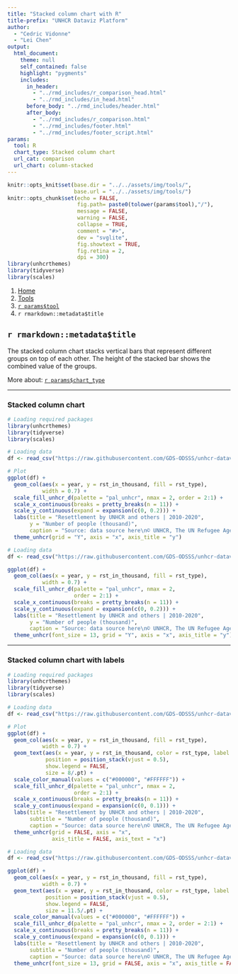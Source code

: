```yaml
---
title: "Stacked column chart with R"
title-prefix: "UNHCR Dataviz Platform"
author:
  - "Cedric Vidonne"
  - "Lei Chen"
output:
  html_document:
    theme: null
    self_contained: false
    highlight: "pygments"
    includes:
      in_header:
        - "../rmd_includes/r_comparison_head.html"
        - "../rmd_includes/in_head.html"
      before_body: "../rmd_includes/header.html"
      after_body:
        - "../rmd_includes/r_comparison.html"
        - "../rmd_includes/footer.html"
        - "../rmd_includes/footer_script.html"
params:
  tool: R
  chart_type: Stacked column chart
  url_cat: comparison
  url_chart: column-stacked
---
```


```r
knitr::opts_knit$set(base.dir = "../../assets/img/tools/",
                     base.url = "../../assets/img/tools/")
knitr::opts_chunk$set(echo = FALSE,
                      fig.path= paste0(tolower(params$tool),"/"),
                      message = FALSE,
                      warning = FALSE,
                      collapse = TRUE,
                      comment = "#>",
                      dev = "svglite",
                      fig.showtext = TRUE,
                      fig.retina = 2,
                      dpi = 300)
library(unhcrthemes)
library(tidyverse)
library(scales)
```

<main id="tools" class="container mt-5">

<!-- Breadcrumb is filled automatically with the text from Title and Tool parameter in YAML --> 
<nav aria-label="breadcrumb">
    <ol class="breadcrumb">
        <li class="breadcrumb-item"><a href="../../">Home</a></li>
        <li class="breadcrumb-item"><a href="../">Tools</a></li>
        <li class="breadcrumb-item"><a href="../`r tolower(params$tool)`/">`r params$tool`</a></li>
        <li class="breadcrumb-item active" aria-current="page">`r rmarkdown::metadata$title`</li>
    </ol>
</nav>

<!-- Intro header --> 
<div class="my-5 text-center">

## `r rmarkdown::metadata$title`

<div class="row justify-content-center">
<div class="col-lg-8">

<!-- Only text to change below, the rest comes from the YAML --> 
The stacked column chart stacks vertical bars that represent different groups on top of each other. The height of the stacked bar shows the combined value of the groups.

More about: <a href="../../chart_gallery/`r params$url_cat`.html#`r params$url_chart`">`r params$chart_type`</a>

</div>
</div>
</div>


----

<!-- Beginning of section, should be preceded by hr (----) --> 
<section class="my-5">

### Stacked column chart

<div class="row">

<!-- First column for large screen --> 
<div class="col-lg-6">

```r
# Loading required packages
library(unhcrthemes)
library(tidyverse)
library(scales)

# Loading data
df <- read_csv("https://raw.githubusercontent.com/GDS-ODSSS/unhcr-dataviz-platform/master/data/comparison/column_stacked.csv")

# Plot
ggplot(df) +
  geom_col(aes(x = year, y = rst_in_thousand, fill = rst_type),
           width = 0.7) +
  scale_fill_unhcr_d(palette = "pal_unhcr", nmax = 2, order = 2:1) +
  scale_x_continuous(breaks = pretty_breaks(n = 11)) +
  scale_y_continuous(expand = expansion(c(0, 0.2))) +
  labs(title = "Resettlement by UNHCR and others | 2010-2020",
       y = "Number of people (thousand)",
       caption = "Source: data source here\n© UNHCR, The UN Refugee Agency") +
  theme_unhcr(grid = "Y", axis = "x", axis_title = "y")
```

</div>
<!-- End First column --->

<!-- Second column for large screen --> 
<div class="col-lg-6">


```r
# Loading data
df <- read_csv("https://raw.githubusercontent.com/GDS-ODSSS/unhcr-dataviz-platform/master/data/comparison/column_stacked.csv")

ggplot(df) +
  geom_col(aes(x = year, y = rst_in_thousand, fill = rst_type),
           width = 0.7) +
  scale_fill_unhcr_d(palette = "pal_unhcr", nmax = 2,
                     order = 2:1) +
  scale_x_continuous(breaks = pretty_breaks(n = 11)) +
  scale_y_continuous(expand = expansion(c(0, 0.2))) +
  labs(title = "Resettlement by UNHCR and others | 2010-2020",
       y = "Number of people (thousand)",
       caption = "Source: data source here\n© UNHCR, The UN Refugee Agency") +
  theme_unhcr(font_size = 13, grid = "Y", axis = "x", axis_title = "y")
```

</div>
<!-- End Second column --->

</div>
</section>
<!-- End of section --->

----

<!-- Beginning of section, should be preceded by hr (----) --> 
<section class="my-5">

### Stacked column chart with labels

<div class="row">

<!-- First column for large screen --> 
<div class="col-lg-6">

```r
# Loading required packages
library(unhcrthemes)
library(tidyverse)
library(scales)

# Loading data
df <- read_csv("https://raw.githubusercontent.com/GDS-ODSSS/unhcr-dataviz-platform/master/data/comparison/column_stacked.csv")

# Plot
ggplot(df) +
  geom_col(aes(x = year, y = rst_in_thousand, fill = rst_type),
           width = 0.7) +
  geom_text(aes(x = year, y = rst_in_thousand, color = rst_type, label = rst_in_thousand),
            position = position_stack(vjust = 0.5),
            show.legend = FALSE,
            size = 8/.pt) +
  scale_color_manual(values = c("#000000", "#FFFFFF")) +
  scale_fill_unhcr_d(palette = "pal_unhcr", nmax = 2,
                     order = 2:1) +
  scale_x_continuous(breaks = pretty_breaks(n = 11)) +
  scale_y_continuous(expand = expansion(c(0, 0.1))) +
  labs(title = "Resettlement by UNHCR and others | 2010-2020",
       subtitle = "Number of people (thousand)",
       caption = "Source: data source here\n© UNHCR, The UN Refugee Agency") +
  theme_unhcr(grid = FALSE, axis = "x",
              axis_title = FALSE, axis_text = "x")
```

</div>
<!-- End First column --->

<!-- Second column for large screen --> 
<div class="col-lg-6">


```r
# Loading data
df <- read_csv("https://raw.githubusercontent.com/GDS-ODSSS/unhcr-dataviz-platform/master/data/comparison/column_stacked.csv")

ggplot(df) +
  geom_col(aes(x = year, y = rst_in_thousand, fill = rst_type),
           width = 0.7) +
  geom_text(aes(x = year, y = rst_in_thousand, color = rst_type, label = rst_in_thousand),
            position = position_stack(vjust = 0.5),
            show.legend = FALSE,
            size = 11.5/.pt) +
  scale_color_manual(values = c("#000000", "#FFFFFF")) +
  scale_fill_unhcr_d(palette = "pal_unhcr", nmax = 2, order = 2:1) +
  scale_x_continuous(breaks = pretty_breaks(n = 11)) +
  scale_y_continuous(expand = expansion(c(0, 0.1))) +
  labs(title = "Resettlement by UNHCR and others | 2010-2020",
       subtitle = "Number of people (thousand)",
       caption = "Source: data source here\n© UNHCR, The UN Refugee Agency") +
  theme_unhcr(font_size = 13, grid = FALSE, axis = "x", axis_title = FALSE, axis_text = "x")
```

</div>
<!-- End Second column --->

</div>
</section>
<!-- End of section --->

<!-- To add sections just copy the whole code between the above section tag --->

</main>
